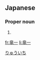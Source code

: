 ==Japanese==
{{ja-kanjitab|りゅう|いち|yomi=o}}

===Proper noun===
{{ja-pos|proper|りゅういち}}

# {{given name|male|lang=ja}}

[[Category:Japanese male given names|りゅういち]]

[[fr:竜一]]
[[li:竜一]]